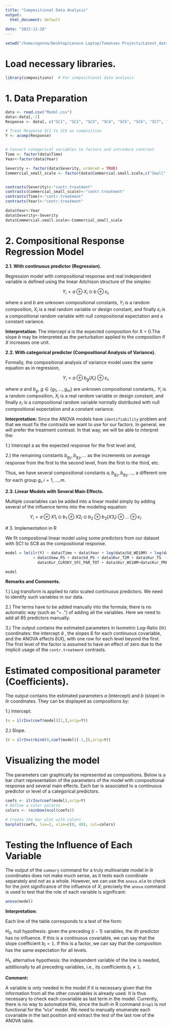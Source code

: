 ```yaml
---
title: "Compositional Data Analysis"
output:
  html_document: default
     
date: "2023-12-28"
---
```


```r
setwd("/home/ogonna/Desktop/Lenovo Laptop/Tomatoes Projects/Latest_data_and_codes")
```



#  Load necessary libraries.
```r
library(compositions)  # For compositional data analysis

```



# 1. Data Preparation
```r
data <- read.csv("Model.csv")
data<-data[,-1]
Response <- data[, c("SC1", "SC2", "SC3", "SC4", "SC5", "SC6", "SC7", "SC8")]

# Treat Response SC1 to SC8 as composition
Y <- acomp(Response)


# Convert categorical variables to factors and introduce contrast 
Time <- factor(data$Time)
Year<-factor(data$Year)

Severity <- factor(data$Severity, ordered = TRUE)   
Commercial_small_scale <- factor(data$Commercial.small.scale,c("Small", "Commercial"), ordered = TRUE)


contrasts(Severity)<-"contr.treatment"
contrasts(Commercial_small_scale)<-"contr.treatment"
contrasts(Time)<-"contr.treatment"
contrasts(Year)<-"contr.treatment"

data$Year<-Year
data$Severity<-Severity
data$Commercial.small.scale<-Commercial_small_scale

```


# 2. Compositional Response Regression Model 

**2.1. With continuous predictor (Regression).**

Regression model with compositional response and real independent variable is defined using the linear Aitchison structure of the simplex:

$$Y_i = a \oplus   X_{i} \odot b  \oplus  \varepsilon_{i},$$


where $a$ and $b$ are unknown compositional constants, $Y_i$ is a random composition,
$X_i$ is a real random variable or design constant, and finally $\varepsilon_i$ is a compositional
random variable with null compositional expectation and a constant variance.



**Interpretation:**
The intercept $a$ is the expected composition for X = 0.The slope $b$ may be interpreted as the perturbation applied to the composition if $X$ increases one unit.

**2.2. With categorical predictor (Compositional Analysis of Variance).**

Formally, the compositional analysis of variance model uses the same equation as
in regression,


$$Y_i = a \oplus b_g({X_{i}})  \oplus  \varepsilon_{i},$$


where $a$ and $b_g$, $g\in \{g_1, \dots, g_m\}$ are unknown compositional constants,. $Y_i$ is a random composition,
$X_i$ is a real random variable or design constant, and finally $\varepsilon_i$ is a compositional
random variable normally distributed with null compositional expectation and a constant variance.



**Interpretation:**
Since the ANOVA models have `identifiability` problem and that we must fix the contrasts we want to use for our factors. In general, we will prefer the treatment contrast. In that way, we will be able to interpret the:

1.) Intercept a as the expected response for the first level and,

2.) the remaining constants $b_{g_2}, b_{g_3}, \dots$ as the increments on average response from the first to the second level, from the first to the third, etc.


Thus, we have several compositional constants $a, b_{g_2}, b_{g_3}, \dots,$ a different one for
each group $g_i, i = 1, \dots, m$.


**2.3. Linear Models with Several Main Effects.**

Multiple covariables can be added into a linear model simply by adding several of
the influence terms into the modeling equation:

$$Y_i = a \oplus  X1_{i} \odot b_1  \oplus  X2_{i} \odot b_2  \oplus b_3({X3_{i}}) \oplus \dots \oplus \varepsilon_{i}.$$

 # 3. Implementation in R
 
 We fit compostional linear model using some predictors from our dataset with SC1 to SC8 as the compositional response.

```r
model = lm(ilr(Y) ~ data$Time + data$Year + log(data$Sd_WD10M) + log(data$Sd_WS10M) + data$Skew_ALLSKY_SFC_LW_DWN + data$Abs +data$Rel +data$shannon_diversity + data$Commercial.small.scale
            + data$Skew_PS + data$Sd_PS + data$Kur_T2M + data$Kur_TS  +  data$Kur_ALLSKY_SFC_LW_DWN +
              data$Kur_CLRSKY_SFC_PAR_TOT + data$Kur_WS10M+data$Kur_PRECTOTCORR+data$Severity)

model
```

**Remarks and Comments.**

1.) Log transform is applied to ratio scaled continuous predictors. We need to identify such variables in our data.

2.) The terms have to be added manually into the formula; there is no automatic way (such as "~ .") of adding all the variables. Here we need to add all 85 predictors manually.

3.)  The output contains the estimated parameters in Isometric Log-Ratio (ilr) coordinates: the intercept
$\hat{a}$ , the slopes $\hat{b}$ for each continuous covariable, and the ANOVA effects $\hat{b}(X)$, with one row for each level beyond the first. The first level of the factor is assumed to have an effect of zero due to the implicit usage of the `contr.treatment` contrasts.



# Estimated compositional parameter (Coefficients).

The output contains the estimated parameters $a$ (intercept) and $b$ (slope) in ilr coordinates. They
can be displayed as compositions by:

 1.) Intercept.
```r
(a = ilrInv(coef(model)[1,],orig=Y))
```

2.) Slope.

```r
(b = ilrInv(rbind(0,coef(model)[-1,]),orig=Y))

```


# Visualizing the model

The parameters can graphically be represented as compositions. Below is a bar chart representation of the parameters of the model  with compositional response and several main effects. Each bar is associated to a continuous predictor or level of a categorical predictors.

```r
coefs <- ilrInv(coef(model),orig=Y)
# Define a color palette
colors <- rainbow(ncol(coefs))

# Create the bar plot with colors
barplot(coefs, las=2, xlim=c(0, 40), col=colors)
```

# Testing the Influence of Each Variable


The output of the `summary` command for a truly multivariate model in ilr coordinates does not make much sense, as it tests each coordinate separately and not as a whole. However, we can use the `anova.mlm` to check for the joint significance of the influence of $X$; precisely the `anova` command is used to test that the role of each variable is significant:



```r
anova(model)
```

**Interpretation:**

Each line of the table corresponds to a test of the form:

$H_0$, null hypothesis: given the preceding $(i-1)$ variables, the $ith$ predictor
has no influence. If this is a continuous covariable, we can say that the slope
coefficient $b_i=\mathbb{1}$. If this is a factor, we can say that the composition has the
same expectation for all levels.


$H_1$, alternative hypothesis: the independent variable of the line is needed,
additionally to all preceding variables, i.e., its coefficients $b_i\neq\mathbb{1}$.


**Comment:**

A variable is only needed in the model if it is necessary given that the information
from all the other covariables is already used. It is thus necessary to check each
covariable as last term in the model. Currently, there is no way to automatize this, since the built-in R command `drop1` is not functional for the "`mlm`" model. We need to manually enumerate each
covariable in the last position and extract the test of the last row of the ANOVA table.
